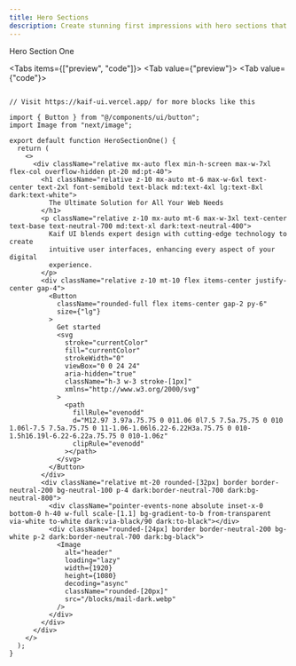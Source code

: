 ```yaml
---
title: Hero Sections
description: Create stunning first impressions with hero sections that captivate your audience from the moment they land on your site.
---
```




<div className="relative">
  <div className="absolute inset-0 flex items-center">
    <span className="w-full border-t" />
  </div>
  <div className="relative flex justify-center text-xs capitalize">
    <span className="bg-background px-2 text-2xl font-bold">
      Hero Section One
    </span>
  </div>
</div>

<Tabs items={["preview", "code"]}>
  <Tab value={"preview"}>
    <HeroSectionOne />
  </Tab>
  <Tab value={"code"}>
```tsx

// Visit https://kaif-ui.vercel.app/ for more blocks like this

import { Button } from "@/components/ui/button";
import Image from "next/image";

export default function HeroSectionOne() {
  return (
    <>
      <div className="relative mx-auto flex min-h-screen max-w-7xl flex-col overflow-hidden pt-20 md:pt-40">
        <h1 className="relative z-10 mx-auto mt-6 max-w-6xl text-center text-2xl font-semibold text-black md:text-4xl lg:text-8xl dark:text-white">
          The Ultimate Solution for All Your Web Needs
        </h1>
        <p className="relative z-10 mx-auto mt-6 max-w-3xl text-center text-base text-neutral-700 md:text-xl dark:text-neutral-400">
          Kaif UI blends expert design with cutting-edge technology to create
          intuitive user interfaces, enhancing every aspect of your digital
          experience.
        </p>
        <div className="relative z-10 mt-10 flex items-center justify-center gap-4">
          <Button
            className="rounded-full flex items-center gap-2 py-6"
            size={"lg"}
          >
            Get started
            <svg
              stroke="currentColor"
              fill="currentColor"
              strokeWidth="0"
              viewBox="0 0 24 24"
              aria-hidden="true"
              className="h-3 w-3 stroke-[1px]"
              xmlns="http://www.w3.org/2000/svg"
            >
              <path
                fillRule="evenodd"
                d="M12.97 3.97a.75.75 0 011.06 0l7.5 7.5a.75.75 0 010 1.06l-7.5 7.5a.75.75 0 11-1.06-1.06l6.22-6.22H3a.75.75 0 010-1.5h16.19l-6.22-6.22a.75.75 0 010-1.06z"
                clipRule="evenodd"
              ></path>
            </svg>
          </Button>
        </div>
        <div className="relative mt-20 rounded-[32px] border border-neutral-200 bg-neutral-100 p-4 dark:border-neutral-700 dark:bg-neutral-800">
          <div className="pointer-events-none absolute inset-x-0 bottom-0 h-40 w-full scale-[1.1] bg-gradient-to-b from-transparent via-white to-white dark:via-black/90 dark:to-black"></div>
          <div className="rounded-[24px] border border-neutral-200 bg-white p-2 dark:border-neutral-700 dark:bg-black">
            <Image
              alt="header"
              loading="lazy"
              width={1920}
              height={1080}
              decoding="async"
              className="rounded-[20px]"
              src="/blocks/mail-dark.webp"
            />
          </div>
        </div>
      </div>
    </>
  );
}
```
  </Tab>
</Tabs>